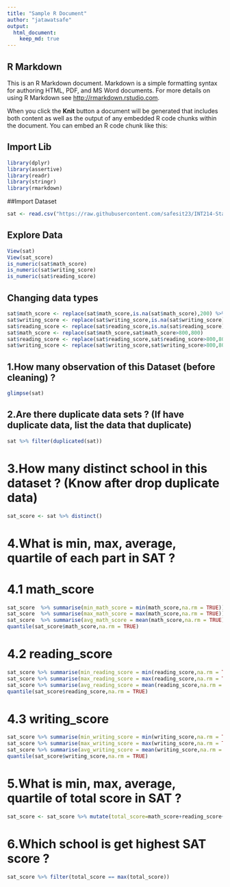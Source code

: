 ---
title: "Sample R Document"
author: "jatawatsafe"
output:
  html_document:
    keep_md: true
---

## R Markdown
This is an R Markdown document. Markdown is a simple formatting syntax for authoring HTML, PDF, and MS Word documents. For more details on using R Markdown see <http://rmarkdown.rstudio.com>.

When you click the **Knit** button a document will be generated that includes both content as well as the output of any embedded R code chunks within the document. You can embed an R code chunk like this:

## Import Lib

```{r packages, message=FALSE, warning=FALSE}
library(dplyr)
library(assertive)
library(readr)
library(stringr)
library(rmarkdown)
```

##Import Dataset
```{r}
sat <- read.csv("https://raw.githubusercontent.com/safesit23/INT214-Statistics/main/datasets/SAT_original.csv")
```

## Explore Data
```{r explore}
View(sat)
View(sat_score)
is_numeric(sat$math_score)
is_numeric(sat$writing_score)
is_numeric(sat$reading_score)
```

## Changing data types
```{R}
sat$math_score <- replace(sat$math_score,is.na(sat$math_score),200) %>% as.numeric()
sat$writing_score <- replace(sat$writing_score,is.na(sat$writing_score),200) %>% as.numeric()
sat$reading_score <- replace(sat$reading_score,is.na(sat$reading_score),200) %>% as.numeric()
sat$math_score <- replace(sat$math_score,sat$math_score>800,800)
sat$reading_score <- replace(sat$reading_score,sat$reading_score>800,800)
sat$writing_score <- replace(sat$writing_score,sat$writing_score>800,800)
```

## 1.How many observation of this Dataset (before cleaning) ?
```{r}
glimpse(sat)
```

## 2.Are there duplicate data sets ? (If have duplicate data, list the data that duplicate)
```{r}
sat %>% filter(duplicated(sat))
```

# 3.How many distinct school in this dataset ? (Know after drop duplicate data)
```{r}
sat_score <- sat %>% distinct()
```

# 4.What is min, max, average, quartile of each part in SAT ?
# 4.1 math_score
```{r}
sat_score  %>% summarise(min_math_score = min(math_score,na.rm = TRUE))
sat_score  %>% summarise(max_math_score = max(math_score,na.rm = TRUE))
sat_score  %>% summarise(avg_math_score = mean(math_score,na.rm = TRUE))
quantile(sat_score$math_score,na.rm = TRUE)
```
# 4.2 reading_score
```{r}
sat_score %>% summarise(min_reading_score = min(reading_score,na.rm = TRUE))
sat_score %>% summarise(max_reading_score = max(reading_score,na.rm = TRUE))
sat_score %>% summarise(avg_reading_score = mean(reading_score,na.rm = TRUE))
quantile(sat_score$reading_score,na.rm = TRUE)
```
# 4.3 writing_score
```{r}
sat_score %>% summarise(min_writing_score = min(writing_score,na.rm = TRUE))
sat_score %>% summarise(max_writing_score = max(writing_score,na.rm = TRUE))
sat_score %>% summarise(avg_writing_score = mean(writing_score,na.rm = TRUE))
quantile(sat_score$writing_score,na.rm = TRUE)
```

# 5.What is min, max, average, quartile of total score in SAT ?
```{r}
sat_score <- sat_score %>% mutate(total_score=math_score+reading_score+writing_score)
```

# 6.Which school is get highest SAT score ?
```{r}
sat_score %>% filter(total_score == max(total_score))
```












